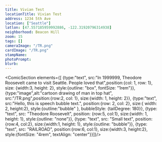 ```yaml
---
title: Vivian Test
locationTitle: Vivian Test
address: 1234 5th Ave
location: ["Seattle"]
latlon: [47.557185959992886, -122.31920796314938]
neighborhood: Beacon Hill
zoom: 15
tags: []
cameraImage: "/TR.png"
cardImage: "/TR.png"
stampName:
photoPrompt:
blurb:
---
```


<ComicSection elements={[
    {type:"text", src:"In 1999999, Theodore Roosevelt came to visit Seattle. People loved that",position:{col: 1, row: 1}, size: {width:3, height: 2}, style:{outline: "box", fontSize: "1rem"}},
    {type:"image",alt:"cartoon drawing of man in top hat", src:"/TR.png",position:{row:2, col: 1}, size:{width: 1, height: 2}}, 
    {type:"text", src:"Hello, this is speech bubble text.", position:{row: 2, col: 2}, size:{ width: 2, height:2}, style:{outline:"bubble" }, bubbleStyle: {tailDegree: 180}},
    {type: "text", src: "Theodore Roosevelt", position: {row:5, col:1}, size:{width: 1, height: 1}, style:{outline: "none"}},
    {type: "text", src: "Small text", position:{row:4, col:2}, size:{width:1, height: 1}, style:{outline: "bubble"}},
    {type: "text", src: "RAILROAD", position:{row:6, col:1}, size:{width:3, height:2}, style:{fontSize: "4rem", textAlign: "center"}}]}/>
